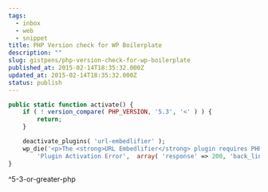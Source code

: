 ```yaml
---
tags:
  - inbox
  - web
  - snippet
title: PHP Version check for WP Boilerplate
description: ""
slug: gistpens/php-version-check-for-wp-boilerplate
published_at: 2015-02-14T18:35:32.000Z
updated_at: 2015-02-14T18:35:32.000Z
status: publish
---
```

```php title="5-3-or-greater.php"
public static function activate() {
	if ( ! version_compare( PHP_VERSION, '5.3', '<' ) ) {
		return;
	}

	deactivate_plugins( 'url-embedlifier' );
	wp_die('<p>The <strong>URL Embedlifier</strong> plugin requires PHP version 5.3 or greater.</p>',
		'Plugin Activation Error',  array( 'response' => 200, 'back_link' => true ) );
}
```

^5-3-or-greater-php

